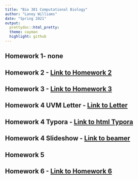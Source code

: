 ```yaml
---
title: "Bio 381 Computational Biology"
author: "Laney Williams"
date: "Spring 2021"
output:
  prettydoc::html_pretty:
  theme: cayman
  highlight: github
---
```

## Homework 1- none

## Homework 2 - [Link to Homework 2](Homework_02.html)

## Homework 3 - [Link to Homework 3](Homework-3.html)

## Homework 4  UVM Letter - [Link to Letter](01_UVM_Letter_TEMPLATE.pdf)

## Homework 4 Typora - [Link to html Typora](Homework4.html)

## Homework 4 Slideshow - [Link to beamer](01_Beamer_TEMPLATE.pdf)

## Homework 5

## Homework 6 - [Link to Homework 6](Homework6.html)



